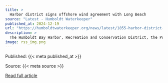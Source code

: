 ```yaml
---
title: >
  Harbor district signs offshore wind agreement with Long Beach
source: "Latest - Humboldt Waterkeeper"
published_at: 2024-12-19
url: "https://humboldtwaterkeeper.org/news/latest/1855-harbor-district-signs-offshore-wind-agreement-with-long-beach-2"
description: >
  The Humboldt Bay Harbor, Recreation and Conservation District, the Port of Long Beach and the State Lands Commission announced an offshore wind agreement.The nine-page agreement puts into ink a commitment to generally work together to develop offshore wind power and the associated port facilities in California. The agreement touts the need for responsible development and the positive attributes of renewable energy and reinvestments at the ports.“This is about giving people a voice, the ability for people to want to invest because they can see that it’s a project that the people believe in and that the people want. There’s no better signal to investors than that,” he said.The deal includes commitments like aligning development and permitting of the ports, community engagement and workforce development. At previous harbor district meetings, the port in Long Beach was sometimes seen closer to a competitor — a purportedly better-funded and more developed port that could compete with Humboldt Bay as a hub for offshore wind turbines.Read More
image: rss_img.png
---
```



  Published: {{< meta published_at >}}
  

  Source: {{< meta source >}}
  

  [Read full article]({{< meta url >}}){target='blank'}
  

